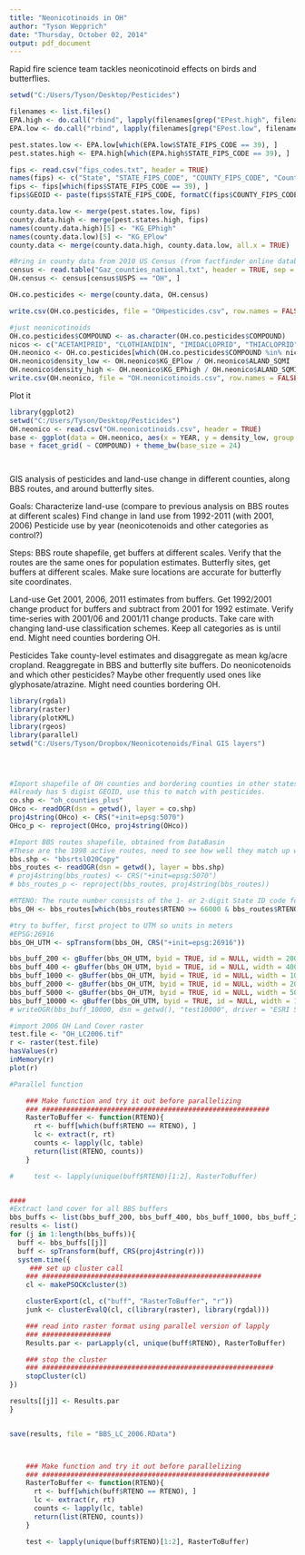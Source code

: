 ```yaml
---
title: "Neonicotinoids in OH"
author: "Tyson Wepprich"
date: "Thursday, October 02, 2014"
output: pdf_document
---
```

Rapid fire science team tackles neonicotinoid effects on birds and butterflies.



```r
setwd("C:/Users/Tyson/Desktop/Pesticides")

filenames <- list.files()
EPA.high <- do.call("rbind", lapply(filenames[grep("EPest.high", filenames)], read.table, header = TRUE, sep = "\t"))
EPA.low <- do.call("rbind", lapply(filenames[grep("EPest.low", filenames)], read.table, header = TRUE, sep = "\t"))

pest.states.low <- EPA.low[which(EPA.low$STATE_FIPS_CODE == 39), ]
pest.states.high <- EPA.high[which(EPA.high$STATE_FIPS_CODE == 39), ]

fips <- read.csv("fips_codes.txt", header = TRUE)
names(fips) <- c("State", "STATE_FIPS_CODE", "COUNTY_FIPS_CODE", "County.Name", "ANSI.class")
fips <- fips[which(fips$STATE_FIPS_CODE == 39), ]
fips$GEOID <- paste(fips$STATE_FIPS_CODE, formatC(fips$COUNTY_FIPS_CODE, width = 3, format = "d", flag = "0"), sep = "")

county.data.low <- merge(pest.states.low, fips)
county.data.high <- merge(pest.states.high, fips)
names(county.data.high)[5] <- "KG_EPhigh"
names(county.data.low)[5] <- "KG_EPlow"
county.data <- merge(county.data.high, county.data.low, all.x = TRUE)

#Bring in county data from 2010 US Census (from factfinder online database)
census <- read.table("Gaz_counties_national.txt", header = TRUE, sep = "\t")
OH.census <- census[census$USPS == "OH", ]

OH.co.pesticides <- merge(county.data, OH.census)

write.csv(OH.co.pesticides, file = "OHpesticides.csv", row.names = FALSE)

#just neonicotinoids
OH.co.pesticides$COMPOUND <- as.character(OH.co.pesticides$COMPOUND)
nicos <- c("ACETAMIPRID", "CLOTHIANIDIN", "IMIDACLOPRID", "THIACLOPRID", "THIAMETHOXAM")
OH.neonico <- OH.co.pesticides[which(OH.co.pesticides$COMPOUND %in% nicos), ]
OH.neonico$density_low <- OH.neonico$KG_EPlow / OH.neonico$ALAND_SQMI
OH.neonico$density_high <- OH.neonico$KG_EPhigh / OH.neonico$ALAND_SQMI
write.csv(OH.neonico, file = "OH.neonicotinoids.csv", row.names = FALSE)
```

Plot it

```r
library(ggplot2)
setwd("C:/Users/Tyson/Desktop/Pesticides")
OH.neonico <- read.csv("OH.neonicotinoids.csv", header = TRUE)
base <- ggplot(data = OH.neonico, aes(x = YEAR, y = density_low, group = County.Name)) + geom_point()
base + facet_grid( ~ COMPOUND) + theme_bw(base_size = 24)




```

GIS analysis of pesticides and land-use change in different counties, along BBS routes, and around butterfly sites.

Goals: 
Characterize land-use (compare to previous analysis on BBS routes at different scales)
Find change in land use from 1992-2011 (with 2001, 2006)
Pesticide use by year (neonicotenoids and other categories as control?)

Steps:
BBS route shapefile, get buffers at different scales.
Verify that the routes are the same ones for population estimates.
Butterfly sites, get buffers at different scales.
Make sure locations are accurate for butterfly site coordinates.

Land-use
Get 2001, 2006, 2011 estimates from buffers.
Get 1992/2001 change product for buffers and subtract from 2001 for 1992 estimate.
Verify time-series with 2001/06 and 2001/11 change products.
Take care with changing land-use classification schemes. Keep all categories as is until end.
Might need counties bordering OH.

Pesticides
Take county-level estimates and disaggregate as mean kg/acre cropland.
Reaggregate in BBS and butterfly site buffers.
Do neonicotenoids and which other pesticides? Maybe other frequently used ones like glyphosate/atrazine.
Might need counties bordering OH.



```r
library(rgdal)
library(raster)
library(plotKML)
library(rgeos)
library(parallel)
setwd("C:/Users/Tyson/Dropbox/Neonicotenoids/Final GIS layers")




#Import shapefile of OH counties and bordering counties in other states.
#Already has 5 digist GEOID, use this to match with pesticides.
co.shp <- "oh_counties_plus"
OHco <- readOGR(dsn = getwd(), layer = co.shp)
proj4string(OHco) <- CRS("+init=epsg:5070")
OHco_p <- reproject(OHco, proj4string(OHco))

#Import BBS routes shapefile, obtained from DataBasin
#These are the 1998 active routes, need to see how well they match up with routes used for population estimates
bbs.shp <- "bbsrtsl020Copy"
bbs_routes <- readOGR(dsn = getwd(), layer = bbs.shp)
# proj4string(bbs_routes) <- CRS("+init=epsg:5070")
# bbs_routes_p <- reproject(bbs_routes, proj4string(bbs_routes))

#RTENO: The route number consists of the 1- or 2-digit State ID code followed by the 3-digit route ID.
bbs_OH <- bbs_routes[which(bbs_routes$RTENO >= 66000 & bbs_routes$RTENO <=67000), ]

#try to buffer, first project to UTM so units in meters
#EPSG:26916
bbs_OH_UTM <- spTransform(bbs_OH, CRS("+init=epsg:26916"))

bbs_buff_200 <- gBuffer(bbs_OH_UTM, byid = TRUE, id = NULL, width = 200, quadsegs = 5, capStyle = "ROUND", joinStyle = "ROUND")
bbs_buff_400 <- gBuffer(bbs_OH_UTM, byid = TRUE, id = NULL, width = 400, quadsegs = 5, capStyle = "ROUND", joinStyle = "ROUND")
bbs_buff_1000 <- gBuffer(bbs_OH_UTM, byid = TRUE, id = NULL, width = 1000, quadsegs = 5, capStyle = "ROUND", joinStyle = "ROUND")
bbs_buff_2000 <- gBuffer(bbs_OH_UTM, byid = TRUE, id = NULL, width = 2000, quadsegs = 5, capStyle = "ROUND", joinStyle = "ROUND")
bbs_buff_5000 <- gBuffer(bbs_OH_UTM, byid = TRUE, id = NULL, width = 5000, quadsegs = 5, capStyle = "ROUND", joinStyle = "ROUND")
bbs_buff_10000 <- gBuffer(bbs_OH_UTM, byid = TRUE, id = NULL, width = 10000, quadsegs = 5, capStyle = "ROUND", joinStyle = "ROUND")
# writeOGR(bbs_buff_10000, dsn = getwd(), "test10000", driver = "ESRI Shapefile")

#import 2006 OH Land Cover raster
test.file <- "OH_LC2006.tif"
r <- raster(test.file)
hasValues(r)
inMemory(r)
plot(r)

#Parallel function

    ### Make function and try it out before parallelizing
    ### ########################################################
    RasterToBuffer <- function(RTENO){
      rt <- buff[which(buff$RTENO == RTENO), ]
      lc <- extract(r, rt)
      counts <- lapply(lc, table)
      return(list(RTENO, counts))
    }

#     test <- lapply(unique(buff$RTENO)[1:2], RasterToBuffer)


####
#Extract land cover for all BBS buffers
bbs_buffs <- list(bbs_buff_200, bbs_buff_400, bbs_buff_1000, bbs_buff_2000, bbs_buff_5000, bbs_buff_10000)
results <- list()
for (j in 1:length(bbs_buffs)){
  buff <- bbs_buffs[[j]]
  buff <- spTransform(buff, CRS(proj4string(r)))
  system.time({
     ### set up cluster call
    ### ######################################################
    cl <- makePSOCKcluster(3)

    clusterExport(cl, c("buff", "RasterToBuffer", "r"))
    junk <- clusterEvalQ(cl, c(library(raster), library(rgdal)))

    ### read into raster format using parallel version of lapply
    ### #################
    Results.par <- parLapply(cl, unique(buff$RTENO), RasterToBuffer)

    ### stop the cluster
    ### #########################################################
    stopCluster(cl)
})

results[[j]] <- Results.par
}


save(results, file = "BBS_LC_2006.RData")  



    ### Make function and try it out before parallelizing
    ### ########################################################
    RasterToBuffer <- function(RTENO){
      rt <- buff[which(buff$RTENO == RTENO), ]
      lc <- extract(r, rt)
      counts <- lapply(lc, table)
      return(list(RTENO, counts))
    }

    test <- lapply(unique(buff$RTENO)[1:2], RasterToBuffer)
    

```
















